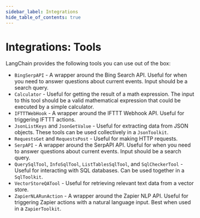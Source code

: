 ```yaml
---
sidebar_label: Integrations
hide_table_of_contents: true
---
```



# Integrations: Tools

LangChain provides the following tools you can use out of the box:

* `BingSerpAPI` - A wrapper around the Bing Search API. Useful for when you need to answer questions about current events. Input should be a search query.
* `Calculator` - Useful for getting the result of a math expression. The input to this tool should be a valid mathematical expression that could be executed by a simple calculator.
* `IFTTTWebHook` - A wrapper around the IFTTT Webhook API. Useful for triggering IFTTT actions.
* `JsonListKeys` and `JsonGetValue` - Useful for extracting data from JSON objects. These tools can be used collectively in a `JsonToolkit`.
* `RequestsGet` and `RequestsPost` - Useful for making HTTP requests.
* `SerpAPI` - A wrapper around the SerpAPI API. Useful for when you need to answer questions about current events. Input should be a search query.
* `QuerySqlTool`, `InfoSqlTool`, `ListTablesSqlTool`, and `SqlCheckerTool` - Useful for interacting with SQL databases. Can be used together in a `SqlToolkit`.
* `VectorStoreQATool` - Useful for retrieving relevant text data from a vector store.
* `ZapierNLARunAction` - A wrapper around the Zapier NLP API. Useful for triggering Zapier actions with a natural language input. Best when used in a `ZapierToolkit`.
